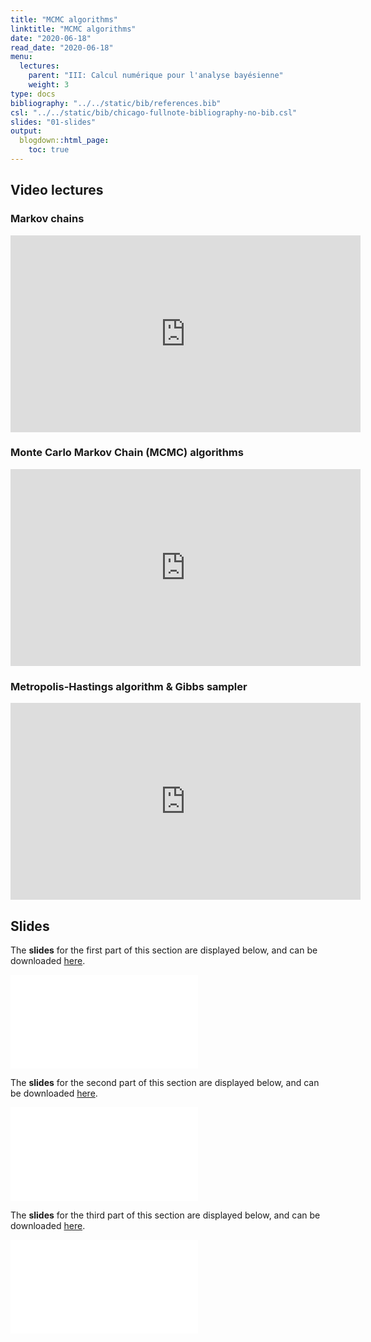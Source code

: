 ```yaml
---
title: "MCMC algorithms"
linktitle: "MCMC algorithms"
date: "2020-06-18"
read_date: "2020-06-18"
menu:
  lectures:
    parent: "III: Calcul numérique pour l'analyse bayésienne"
    weight: 3
type: docs
bibliography: "../../static/bib/references.bib"
csl: "../../static/bib/chicago-fullnote-bibliography-no-bib.csl"
slides: "01-slides"
output:
  blogdown::html_page:
    toc: true
---
```


## Video lectures

### Markov chains
<iframe width="560" height="315" src="https://www.youtube.com/embed/ghyhUUqPKW8" frameborder="0" allow="accelerometer; autoplay; encrypted-media; gyroscope; picture-in-picture" allowfullscreen></iframe>

### Monte Carlo Markov Chain (MCMC) algorithms
<iframe width="560" height="315" src="https://www.youtube.com/embed/O-pYazQrbH4" frameborder="0" allow="accelerometer; autoplay; encrypted-media; gyroscope; picture-in-picture" allowfullscreen></iframe>

### Metropolis-Hastings algorithm & Gibbs sampler
<iframe width="560" height="315" src="https://www.youtube.com/embed/ZTxrt08oec0" frameborder="0" allow="accelerometer; autoplay; encrypted-media; gyroscope; picture-in-picture" allowfullscreen></iframe>

## Slides

The **slides** for the first part of this section are displayed below, and can be downloaded [here](/slides/slidesMCMCMarkovChains.pdf).

<html>
<body>
  <object data="/slides/slidesMCMCMarkovChains.pdf##view=fit" type="application/pdf" width="420" height="237">
        <embed src="/slides/slidesMCMCMarkovChains.pdf##view=fit" type="application/pdf"/>
  </object>
</body>
</html>


The **slides** for the second part of this section are displayed below, and can be downloaded [here](/slides/slidesMCMCgeneral.pdf).

<html>
<body>
  <object data="/slides/slidesMCMCgeneral.pdf##view=fit" type="application/pdf" width="420" height="237">
        <embed src="/slides/slidesMCMCgeneral.pdf##view=fit" type="application/pdf"/>
  </object>
</body>
</html>

The **slides** for the third part of this section are displayed below, and can be downloaded [here](/slides/slidesMCMCMHGibbs.pdf).

<html>
<body>
  <object data="/slides/slidesMCMCMHGibbs.pdf##view=fit" type="application/pdf" width="420" height="237">
        <embed src="/slides/slidesMCMCMHGibbs.pdf##view=fit" type="application/pdf"/>
  </object>
</body>
</html>
